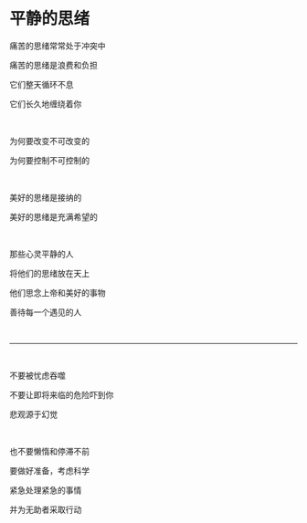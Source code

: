 # 平静的思绪

痛苦的思绪常常处于冲突中

痛苦的思绪是浪费和负担

它们整天循环不息

它们长久地缠绕着你

<br />

为何要改变不可改变的

为何要控制不可控制的

<br />

美好的思绪是接纳的

美好的思绪是充满希望的

<br />

那些心灵平静的人

将他们的思绪放在天上

他们思念上帝和美好的事物

善待每一个遇见的人

<br />

---

<br />

不要被忧虑吞噬

不要让即将来临的危险吓到你

悲观源于幻觉

<p></p>

<br />

也不要懒惰和停滞不前

要做好准备，考虑科学

紧急处理紧急的事情

并为无助者采取行动